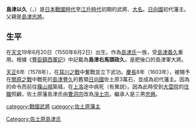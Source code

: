 {{Unreferenced|time=2016-10-09T12:01:25+00:00}}
{{Infobox officeholder
| name               = 島津以久
| image              = Shimazu Mochihisa.jpg
| caption            = 

| office            = {{link-ja|佐土原藩|佐土原藩}}第1代藩主
| term_start        = 1603年
| term_end          = 1610年
| predecessor       = {{small|新設}}
| successor         = [[島津忠興|島津忠興]]

| birth_name         = 	
| birth_date         = {{birth date|1550|8|2}}<br>（[[天文_(後奈良天皇)|天文]]19年6月20日）
| birth_place        = 
| death_date         = {{death date and age|1610|5|31|1550|8|2}}<br>（[[慶長|慶長]]15年4月9日）
| death_place        = 
| module             = {{日本武士|child=yes
|時代= [[日本戰國時代|日本戰國時代]]—[[江戶時代|江戶時代]]初期
|幼名= 
|改名= 幸久→征久→以久
|别名= 又四郎（通稱）
|諡号= 
|神号= 
|戒名= 堯仁坊、高月院殿照譽宗憤恕大居士
|洗禮名= 
|墓所= [[京都市|京都市]][[東山區_(日本)|東山區]][[大雲院_(京都市)|大雲院]]
|朝廷官位= [[從五位下|從五位下]][[右馬頭|右馬頭]]
|幕府職位= 
|主君= [[島津義久|島津義久]]→[[島津義弘|義弘]]→[[島津忠恒|忠恒]]
|藩= [[日向國|日向]]{{tsl|ja|佐土原藩|佐土原藩}}主
|氏族= [[島津氏|島津氏]]
|父=[[島津忠將|島津忠將]]
|母=[[佐多久親|佐多久親]]的女兒
|養父= 
|養母= 
|兄弟= 
|姐= [[入來院重豐|入來院重豐]]室
|妹=[[島津忠長|島津忠長]]室
|正室= [[北鄉時久|北鄉時久]]的女兒（後來離婚）→松木氏
|側室= 松木氏
|子= [[島津彰久|彰久]]、[[入來院重時|入來院重時]]、'''[[島津忠興|忠興]]'''
|女= [[北鄉忠能|北鄉忠能]]室
|養子= 
|養女= 
 }}
}}
'''島津以久'''（{{jpn|j=島津 以久|kana=しまづ もちひさ|rm=Shimazu Mochihisa}}，{{bd|1550年|8月2日|1610年|5月31日|}}）是[[日本戰國時代|日本戰國時代]]至[[江戶時代|江戶時代]]初期的武將、[[大名_(稱謂)|大名]]。[[日向國|日向國]]{{tsl|ja|佐土原藩|佐土原藩}}初代藩主。父親是[[島津忠將|島津忠將]]。

== 生平 ==
在[[天文_(後奈良天皇)|天文]]19年6月20日（1550年8月2日）出生。作為[[島津氏|島津氏]]一族，受[[島津義久|島津義久]]重用。根據《[[豐臣鎮西軍記|豐臣鎮西軍記]]》中記載為'''島津右馬頭政久'''，是肥後口的島津軍大將。

[[天正_(日本)|天正]]6年（1578年），在[[耳川之戰|耳川之戰]]中奮戰並立下武功。[[慶長|慶長]]8年（1603年），被賜予在[[關原之戰|關原之戰]]中戰死的[[島津豐久|島津豐久]]的舊領[[日向國|日向國]]佐土原3萬石，並成為{{tsl|ja|佐土原藩|佐土原藩}}初代藩主。因為{{tsl|ja|天下普請|天下普請}}的命令而前往[[篠山城|篠山城]]築城，在[[上洛|上洛]]途中病死（有異説）。因為此時受到[[大雲院_(京都市)|大雲院]]的[[住職|住職]]照顧，佐土原藩島津氏由[[曹洞宗|曹洞宗]]改為[[淨土宗|淨土宗]]。繼承人是三男[[島津忠興|忠興]]。

{{島津氏歷代當主|島津相州家|第5代}}
{{佐土原藩主|初代|1603年—1610年}}

[[Category:佐土原島津氏|Category:佐土原島津氏]]
[[category:戰國武將|category:戰國武將]]
[[category:佐土原藩主|category:佐土原藩主]]